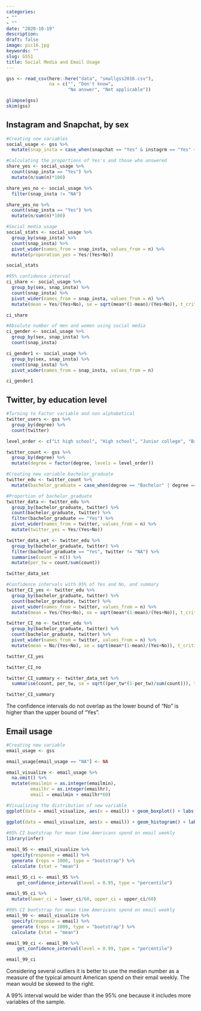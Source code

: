 ```yaml
---
categories:
- ""
- ""
date: "2020-10-19"
description: 
draft: false
image: pic16.jpg
keywords: ""
slug: GSS1
title: Social Media and Email Usage
---
```



```r
gss <- read_csv(here::here("data", "smallgss2016.csv"), 
                na = c("", "Don't know",
                       "No answer", "Not applicable"))

glimpse(gss)
skim(gss)
```

## Instagram and Snapchat, by sex

```r

#Creating new variables
social_usage <- gss %>%
  mutate(snap_insta = case_when(snapchat == "Yes" & instagrm == "Yes" ~ "Yes", snapchat == "Yes" | instagrm == "Yes" ~ "Yes", snapchat == "No" & instagrm == "No" ~ "No", snapchat == "NA" & instagrm == "NA" ~ "NA" ))

#Calculating the proportions of Yes's and those who answered
share_yes <- social_usage %>% 
  count(snap_insta == "Yes") %>% 
  mutate(n/sum(n)*100)

share_yes_no <- social_usage %>%
  filter(snap_insta != "NA")

share_yes_no %>% 
  count(snap_insta == "Yes") %>% 
  mutate(n/sum(n)*100)

#Social media usage
social_stats <- social_usage %>%
  group_by(snap_insta) %>%
  count(snap_insta) %>%
  pivot_wider(names_from = snap_insta, values_from = n) %>%
  mutate(proporation_yes = Yes/(Yes+No))

social_stats

#95% confidence interval
ci_share <- social_usage %>%
  group_by(sex, snap_insta) %>%
  count(snap_insta) %>%
  pivot_wider(names_from = snap_insta, values_from = n) %>%
  mutate(mean = Yes/(Yes+No), se = sqrt(mean*(1-mean)/(Yes+No)), t_critical = qt(0.975, (Yes+No)-1), lower = mean - t_critical*se, upper = mean + t_critical*se)

ci_share

#Absolute number of men and women using social media
ci_gender <- social_usage %>%
  group_by(sex, snap_insta) %>%
  count(snap_insta)

ci_gender1 <- social_usage %>%
  group_by(sex, snap_insta) %>%
  count(snap_insta) %>%
  pivot_wider(names_from = snap_insta, values_from = n)

ci_gender1

```

## Twitter, by education level

```r

#Turning to Factor variable and non alphabetical
twitter_users <- gss %>%
  group_by(degree) %>%
  count(twitter)

level_order <- c("Lt high school", "High school", "Junior college", "Bachelor", "Graduate")

twitter_count <- gss %>% 
  group_by(degree) %>%
  mutate(degree = factor(degree, levels = level_order))

#Creating new variable bachelor_graduate
twitter_edu <- twitter_count %>%
  mutate(bachelor_graduate = case_when(degree == "Bachelor" | degree == "Graduate" ~ "Yes", degree == "High school" | degree == "Junior college" | degree == "Lt high school" ~ "No", degree == "NA" ~ "NA" ))

#Proportion of bachelor_graduate
twitter_data <- twitter_edu %>%
  group_by(bachelor_graduate, twitter) %>%
  count(bachelor_graduate, twitter) %>%
  filter(bachelor_graduate == "Yes") %>%
  pivot_wider(names_from = twitter, values_from = n) %>%
  mutate(twitter_yes = Yes/(Yes+No))

twitter_data_set <- twitter_edu %>%
  group_by(bachelor_graduate, twitter) %>%
  filter(bachelor_graduate == "Yes", twitter != "NA") %>%
  summarise(count = n()) %>% 
  mutate(per_tw = count/sum(count))

twitter_data_set

#Confidence intervals with 95% of Yes and No, and summary
twitter_CI_yes <- twitter_edu %>%
  group_by(bachelor_graduate, twitter) %>%
  count(bachelor_graduate, twitter) %>%
  pivot_wider(names_from = twitter, values_from = n) %>%
  mutate(mean = Yes/(Yes+No), se = sqrt(mean*(1-mean)/(Yes+No)), t_critical = qt(0.975, (Yes+No)-1), lower = mean - t_critical*se, upper = mean + t_critical*se)

twitter_CI_no <- twitter_edu %>%
  group_by(bachelor_graduate, twitter) %>%
  count(bachelor_graduate, twitter) %>%
  pivot_wider(names_from = twitter, values_from = n) %>%
  mutate(mean = No/(Yes+No), se = sqrt(mean*(1-mean)/(Yes+No)), t_critical = qt(0.975, (Yes+No)-1), lower = mean - t_critical*se, upper = mean + t_critical*se)

twitter_CI_yes

twitter_CI_no

twitter_CI_summary <- twitter_data_set %>%
  summarise(count, per_tw, se = sqrt((per_tw*(1-per_tw)/sum(count))), t_critical = qt(0.975, count-1), margin_of_error = t_critical * se, lower = per_tw - margin_of_error, higher = per_tw + margin_of_error) 

twitter_CI_summary

```

The confidence intervals do not overlap as the lower bound of "No" is higher than the upper bound of "Yes".


## Email usage

```r

#Creating new variable
email_usage <- gss

email_usage[email_usage == "NA"] <- NA

email_visualize <- email_usage %>% 
  na.omit() %>% 
  mutate(emailmin = as.integer(emailmin),
         emailhr = as.integer(emailhr),
         email = emailmin + emailhr*60)

#Visualizing the distribution of new variable
ggplot(data = email_visualize, aes(x = email)) + geom_boxplot() + labs(title = "Distribution on time spent on email weekly", x = "Minutes per week", y = "") + theme_clean() + NULL

ggplot(data = email_visualize, aes(x = email)) + geom_histogram() + labs(title = "Distribution on time spent on email weekly", x = "Minutes per week", y = "Number of people") + theme_clean() + NULL
                        
#95% CI bootstrap for mean time Americans spend on email weekly
library(infer)

email_95 <- email_visualize %>%
  specify(response = email) %>%
  generate (reps = 1000, type = "bootstrap") %>%
  calculate (stat = "mean")

email_95_ci <- email_95 %>%
    get_confidence_interval(level = 0.95, type = "percentile")

email_95_ci %>%
  mutate(lower_ci = lower_ci/60, upper_ci = upper_ci/60)

#99% CI bootstrap for mean time Americans spend on email weekly
email_99 <- email_visualize %>%
  specify(response = email) %>%
  generate (reps = 1000, type = "bootstrap") %>%
  calculate (stat = "mean")

email_99_ci <- email_99 %>%
    get_confidence_interval(level = 0.99, type = "percentile")

email_99_ci
```

Considering several outliers it is better to use the median number as a measure of the typical amount American spend on their email weekly. The mean would be skewed to the right.

A 99% interval would be wider than the 95% one because it includes more variables of the sample. 
